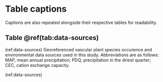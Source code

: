 # Table captions {-}

Captions are also repeated alongside their respective tables for readability.

## Table \@ref(tab:data-sources) {-}

(ref:data-sources)
Georeferenced vascular plant species occurence and environmental data sources used in this study.
Abbreviations are as follows: MAP, mean annual precipitation; PDQ, precipitation in the driest quarter; CEC, cation exchange capacity.

(ref:data-sources)
